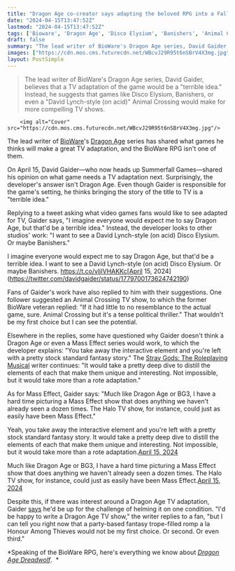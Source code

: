 ```yaml
---
title: "Dragon Age co-creator says adapting the beloved RPG into a Fallout-style TV show would be a 'terrible idea'"
date: "2024-04-15T13:47:52Z"
lastmod: "2024-04-15T13:47:52Z"
tags: ['Bioware', 'Dragon Age', 'Disco Elysium', 'Banishers', 'Animal Crossing', 'Stray Gods: The Roleplaying Musical', 'Mass Effect', 'Halo', 'Dragon Age Dreadwolf']
draft: false
summary: "The lead writer of BioWare's Dragon Age series, David Gaider, believes that a TV adaptation of the game would be a 'terrible idea.' Instead, he suggests that games like Disco Elysium, Banishers, or even a 'David Lynch-style (on acid)' Animal Crossing would make for more compelling TV shows."
images: ["https://cdn.mos.cms.futurecdn.net/WBcvJ29R95t6nSBrV4X3mg.jpg"]
layout: PostSimple
---
```

> The lead writer of BioWare's Dragon Age series, David Gaider, believes that a TV adaptation of the game would be a "terrible idea." Instead, he suggests that games like Disco Elysium, Banishers, or even a "David Lynch-style (on acid)" Animal Crossing would make for more compelling TV shows.


        <img alt="Cover" src="https://cdn.mos.cms.futurecdn.net/WBcvJ29R95t6nSBrV4X3mg.jpg"/>
        
The lead writer of [BioWare](https://www.gamesradar.com/uk/tag/bioware/)'s [Dragon Age](https://www.gamesradar.com/uk/tag/dragon-age/) series has shared what games he thinks will make a great TV adaptation, and the BioWare RPG isn't one of them.

On April 15, David Gaider—who now heads up Summerfall Games—shared his opinion on what game needs a TV adaptation next. Surprisingly, the developer's answer isn't Dragon Age. Even though Gaider is responsible for the game's setting, he thinks bringing the story of the title to TV is a "terrible idea." 

Replying to a tweet asking what video games fans would like to see adapted for TV, Gaider says, "I imagine everyone would expect me to say Dragon Age, but that'd be a terrible idea." Instead, the developer looks to other studios' work: "I want to see a David Lynch-style (on acid) Disco Elysium. Or maybe Banishers."

I imagine everyone would expect me to say Dragon Age, but that'd be a terrible idea. I want to see a David Lynch-style (on acid) Disco Elysium. Or maybe Banishers. https://t.co/vljIVHAKKc[April 15, 2024](https://twitter.com/davidgaider/status/1779700173624742190)

Fans of Gaider's work have also replied to him with their suggestions. One follower suggested an Animal Crossing TV show, to which the former BioWare veteran replied: "If it had little to no resemblance to the actual game, sure. Animal Crossing but it's a tense political thriller." That wouldn't be my first choice but I can see the potential.

Elsewhere in the replies, some have questioned why Gaider doesn't think a Dragon Age or even a Mass Effect series would work, to which the developer explains: "You take away the interactive element and you're left with a pretty stock standard fantasy story." The [<u>Stray Gods: The Roleplaying Musical</u>](https://www.gamesradar.com/stray-gods-the-roleplaying-musical-review/) writer continues: "It would take a pretty deep dive to distill the elements of each that make them unique and interesting. Not impossible, but it would take more than a rote adaptation."

As for Mass Effect, Gaider says: "Much like Dragon Age or BG3, I have a hard time picturing a Mass Effect show that does anything we haven't already seen a dozen times. The Halo TV show, for instance, could just as easily have been Mass Effect."

Yeah, you take away the interactive element and you're left with a pretty stock standard fantasy story. It would take a pretty deep dive to distill the elements of each that make them unique and interesting. Not impossible, but it would take more than a rote adaptation.[April 15, 2024](https://twitter.com/davidgaider/status/1779717541931454612)

Much like Dragon Age or BG3, I have a hard time picturing a Mass Effect show that does anything we haven't already seen a dozen times. The Halo TV show, for instance, could just as easily have been Mass Effect.[April 15, 2024](https://twitter.com/davidgaider/status/1779710168655450269)

Despite this, if there was interest around a Dragon Age TV adaptation, Gaider [says](https://x.com/davidgaider/status/1779705407164002353) he'd be up for the challenge of helming it on one condition. "I'd be happy to write a Dragon Age TV show," the writer replies to a fan, "but I can tell you right now that a party-based fantasy trope-filled romp a la Honour Among Thieves would not be my first choice. Or second. Or even third."

*Speaking of the BioWare RPG, here's everything we know about *[<u><em>Dragon Age Dreadwolf</em></u>](https://www.gamesradar.com/dragon-age-4-confirmed-release-date-solas-wishlist-news/)*.  * 
        